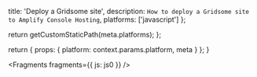 
  title: 'Deploy a Gridsome site',
  description: `How to deploy a Gridsome site to Amplify Console Hosting`,
  platforms: ['javascript']
};

  return getCustomStaticPath(meta.platforms);
};

  return {
    props: {
      platform: context.params.platform,
      meta
    }
  };
}


<Fragments fragments={{ js: js0 }} />
